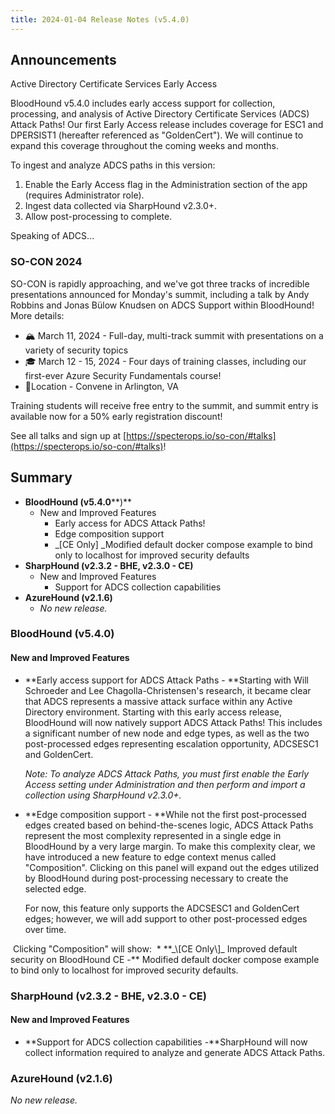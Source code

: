 ```yaml
---
title: 2024-01-04 Release Notes (v5.4.0)
---
```


## Announcements

Active Directory Certificate Services Early Access

BloodHound v5.4.0 includes early access support for collection, processing, and analysis of Active Directory Certificate Services (ADCS) Attack Paths! Our first Early Access release includes coverage for ESC1 and DPERSIST1 (hereafter referenced as "GoldenCert"). We will continue to expand this coverage throughout the coming weeks and months.

To ingest and analyze ADCS paths in this version:

1.  Enable the Early Access flag in the Administration section of the app (requires Administrator role).
2.  Ingest data collected via SharpHound v2.3.0+.
3.  Allow post-processing to complete.

Speaking of ADCS...

### SO-CON 2024

SO-CON is rapidly approaching, and we've got three tracks of incredible presentations announced for Monday's summit, including a talk by Andy Robbins and Jonas Bülow Knudsen on ADCS Support within BloodHound! More details:

* 🏔️ March 11, 2024 - Full-day, multi-track summit with presentations on a variety of security topics
* 🎓 March 12 - 15, 2024 - Four days of training classes, including our first-ever Azure Security Fundamentals course!
* 📍Location - Convene in Arlington, VA

Training students will receive free entry to the summit, and summit entry is available now for a 50% early registration discount!

See all talks and sign up at [https://specterops.io/so-con/#talks](https://specterops.io/so-con/#talks)!

## Summary

* **BloodHound (v5.4.0****)**
    * New and Improved Features
        * Early access for ADCS Attack Paths!
        * Edge composition support
        * _\[CE Only\] _Modified default docker compose example to bind only to localhost for improved security defaults
* **SharpHound (v2.3.2 - BHE, v2.3.0 - CE)**
    * New and Improved Features
        * Support for ADCS collection capabilities
* **AzureHound (v2.1.6)**
    * _No new release._

### BloodHound (v5.4.0)

#### New and Improved Features

* **Early access support for ADCS Attack Paths - **Starting with Will Schroeder and Lee Chagolla-Christensen's research, it became clear that ADCS represents a massive attack surface within any Active Directory environment. Starting with this early access release, BloodHound will now natively support ADCS Attack Paths! This includes a significant number of new node and edge types, as well as the two post-processed edges representing escalation opportunity, ADCSESC1 and GoldenCert.

    _Note: To analyze ADCS Attack Paths, you must first enable the Early Access setting under Administration and then perform and import a collection using SharpHound v2.3.0+._
* **Edge composition support - **While not the first post-processed edges created based on behind-the-scenes logic, ADCS Attack Paths represent the most complexity represented in a single edge in BloodHound by a very large margin. To make this complexity clear, we have introduced a new feature to edge context menus called "Composition". Clicking on this panel will expand out the edges utilized by BloodHound during post-processing necessary to create the selected edge.

    For now, this feature only supports the ADCSESC1 and GoldenCert edges; however, we will add support to other post-processed edges over time.
<Frame>
  <img src="/assets/image-21.png" alt=""/>
</Frame>
    Clicking "Composition" will show:
<Frame>
  <img src="/assets/image-22.png" alt=""/>
</Frame>
* **_\[CE Only\]_ Improved default security on BloodHound CE -** Modified default docker compose example to bind only to localhost for improved security defaults.

### SharpHound (v2.3.2 - BHE, v2.3.0 - CE)

#### New and Improved Features

* **Support for ADCS collection capabilities _-_**SharpHound will now collect information required to analyze and generate ADCS Attack Paths.

### AzureHound (v2.1.6)

_No new release._